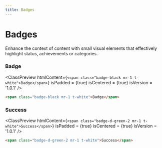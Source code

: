 ```yaml
---
title: Badges
---
```



# Badges

Enhance the context of content with small visual elements that effectively highlight status, achievements or categories.

### Badge

<ClassPreview
  htmlContent={`
    <span class="badge-black mr-1 t-white">Badge</span>
  `}
  isPadded = {true}
  isCentered = {true}
  isVersion = '1.0.1'
/>

```html
<span class="badge-black mr-1 t-white">Badge</span>
```

### Success

<ClassPreview
  htmlContent={`
    <span class="badge-d-green-2 mr-1 t-white">Success</span>
  `}
  isPadded = {true}
  isCentered = {true}
  isVersion = '1.0.1'
/>

```html
<span class="badge-d-green-2 mr-1 t-white">Success</span>
```
